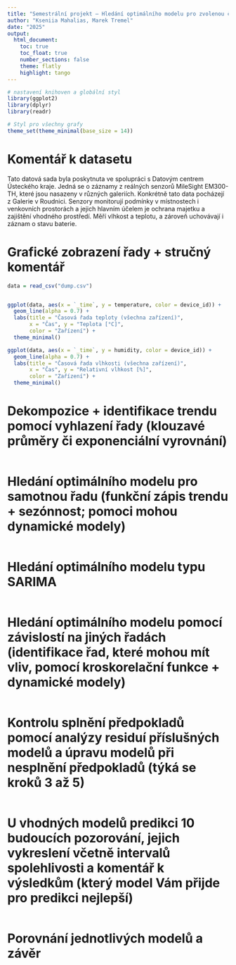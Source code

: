 ```yaml
---
title: "Semestrální projekt – Hledání optimálního modelu pro zvolenou časovou řadu"
author: "Kseniia Mahalias, Marek Tremel"
date: "2025"
output:
  html_document:
    toc: true
    toc_float: true
    number_sections: false
    theme: flatly        
    highlight: tango     
---
```


```r
# nastavení knihoven a globální styl
library(ggplot2)
library(dplyr)
library(readr)

# Styl pro všechny grafy
theme_set(theme_minimal(base_size = 14))
```
# Komentář k datasetu

Tato datová sada byla poskytnuta ve spolupráci s Datovým centrem Ústeckého kraje. Jedná se o záznamy z reálných senzorů MileSight EM300-TH, které jsou nasazeny v různých galeriích. Konkrétně tato data pocházejí z Galerie v Roudnici.
Senzory monitorují podmínky v místnostech i venkovních prostorách a jejich hlavním účelem je ochrana majetku a zajištění vhodného prostředí.
Měří vlhkost a teplotu, a zároveň uchovávají i záznam o stavu baterie.

# Grafické zobrazení řady + stručný komentář


```r
data = read_csv("dump.csv")


ggplot(data, aes(x = `_time`, y = temperature, color = device_id)) +
  geom_line(alpha = 0.7) +
  labs(title = "Časová řada teploty (všechna zařízení)",
       x = "Čas", y = "Teplota [°C]",
       color = "Zařízení") +
  theme_minimal()

```

```r
ggplot(data, aes(x = `_time`, y = humidity, color = device_id)) +
  geom_line(alpha = 0.7) +
  labs(title = "Časová řada vlhkosti (všechna zařízení)",
       x = "Čas", y = "Relativní vlhkost [%]",
       color = "Zařízení") +
  theme_minimal()
```

# Dekompozice + identifikace trendu pomocí vyhlazení řady (klouzavé průměry či exponenciální vyrovnání)

```r

```

# Hledání optimálního modelu pro samotnou řadu (funkční zápis trendu + sezónnost; pomoci mohou dynamické modely)

```r

```

# Hledání optimálního modelu typu SARIMA

```r

```

# Hledání optimálního modelu pomocí závislostí na jiných řadách (identifikace řad, které mohou mít vliv, pomocí kroskorelační funkce + dynamické modely)

```r

```

# Kontrolu splnění předpokladů pomocí analýzy residuí příslušných modelů a úpravu modelů při nesplnění předpokladů (týká se kroků 3 až 5)

```r

```

# U vhodných modelů predikci 10 budoucích pozorování, jejich vykreslení včetně intervalů spolehlivosti a komentář k výsledkům (který model Vám přijde pro predikci nejlepší)

```r

```

# Porovnání jednotlivých modelů a závěr

```r

```
